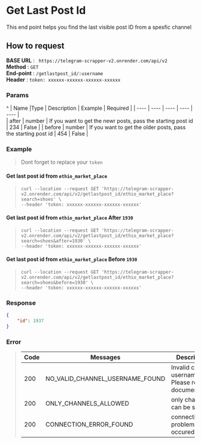 # Get Last Post Id

This end point helps you find the last visible post ID from a spesfic channel 


## How to request

**BASE URL** : ` https://telegram-scrapper-v2.onrender.com/api/v2` \
**Method** : `GET` \
**End-point** : `/getlastpost_id/:username ` \
**Header** : `token: xxxxxx-xxxxxx-xxxxxx-xxxxxx`


### Params
^
| Name	|Type	| Description | Example | Required     |
| ----  | ----  | ----        | ----    | ----    |  
| after | number | If you want to get the newr posts, pass the starting post id | 234 | False  |
| before | number | If you want to get the older posts, pass the starting post id  | 454 | False  |




### Example

> Dont forget to replace your `token`

#### Get last post id from `ethio_market_place`

> ```curl
> curl --location --request GET 'https://telegram-scrapper-v2.onrender.com/api/v2/getlastpost_id/ethio_market_place?search=shoes' \
> --header 'token: xxxxxx-xxxxxx-xxxxxx-xxxxxx'
> ```
    
#### Get last post id from `ethio_market_place` After `1930`

> ```curl
> curl --location --request GET 'https://telegram-scrapper-v2.onrender.com/api/v2/getlastpost_id/ethio_market_place?search=shoes&after=1930' \
> --header 'token: xxxxxx-xxxxxx-xxxxxx-xxxxxx'
> ```

#### Get last post id from `ethio_market_place` Before `1930`

> ```curl
> curl --location --request GET 'https://telegram-scrapper-v2.onrender.com/api/v2/getlastpost_id/ethio_market_place?search=shoes&before=1930' \
> --header 'token: xxxxxx-xxxxxx-xxxxxx-xxxxxx'
> ```

### Response

```json
{
    "id": 1937
}
```

### Error

> | Code | Messages                                              | Description                                                   |
> | ---- | ----                                                  | -----------                                                   |
> | 200  | NO_VALID_CHANNEL_USERNAME_FOUND                       | Invalid channel username. Please read the documentation.      |
> | 200  | ONLY_CHANNELS_ALLOWED                                 | only channels can be scraped                                  |
> | 200  | CONNECTION_ERROR_FOUND                                | connection problem occured                                    |
